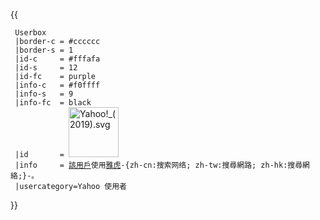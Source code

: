 {{
  Userbox
  |border-c = #cccccc
  |border-s = 1
  |id-c     = #fffafa
  |id-s     = 12
  |id-fc    = purple
  |info-c   = #f0ffff
  |info-s   = 9
  |info-fc  = black
  |id       = [[File:Yahoo! (2019).svg|80px]]
  |info     = [[:Category:Yahoo 使用者|該用戶]]使用[[雅虎]]-{zh-cn:搜索网络; zh-tw:搜尋網路; zh-hk:搜尋網絡;}-。
  |usercategory=Yahoo 使用者
}}<noinclude>
<div style="clear: both;"></div>
<br>
{{documentation}}
</noinclude>